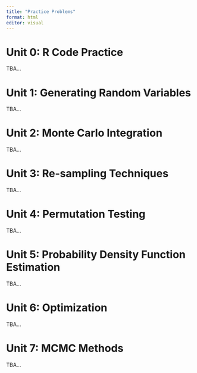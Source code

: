 ```yaml
---
title: "Practice Problems"
format: html
editor: visual
---
```


# Unit 0: R Code Practice

TBA...

# Unit 1: Generating Random Variables

TBA...

# Unit 2: Monte Carlo Integration

TBA...

# Unit 3: Re-sampling Techniques

TBA...

# Unit 4: Permutation Testing

TBA...

# Unit 5: Probability Density Function Estimation

TBA...

# Unit 6: Optimization

TBA...

# Unit 7: MCMC Methods

TBA...